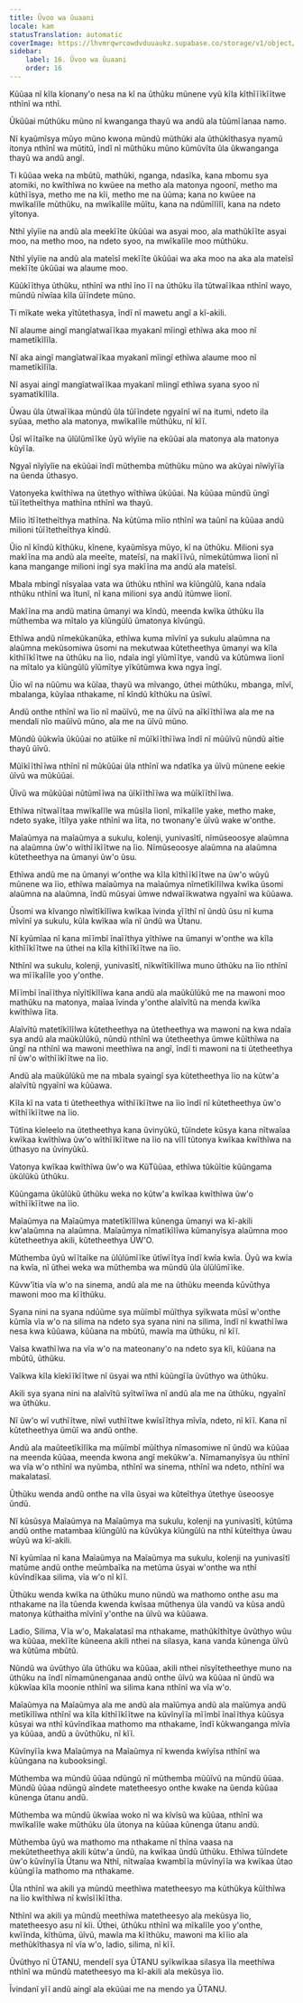 ```yaml
---
title: Ũvoo wa ũuaani
locale: kam
statusTranslation: automatic
coverImage: https://lhvmrqwrcowdvduuaukz.supabase.co/storage/v1/object/public/strapi-uploads/small_cover-educacion-fundamental.webp-2d51a7828a2b1309555be27f7e2a61a0.webp
sidebar:
    label: 16. Ũvoo wa ũuaani
    order: 16
---
```

Kũũaa nĩ kĩla kĩonany'o nesa na kĩ na ũthũku mũnene vyũ kĩla kĩthĩĩĩkĩĩtwe nthĩnĩ wa nthĩ.

Ũkũũai mũthũku mũno nĩ kwanganga thayũ wa andũ ala tũũmĩĩanaa namo.

Nĩ kyaũmĩsya mũyo mũno kwona mũndũ mũthũki ala ũthũkĩthasya nyamũ itonya nthĩnĩ wa mũtitũ, ĩndĩ nĩ mũthũku mũno kũmũvĩta ũla ũkwanganga thayũ wa andũ angĩ.

Ti kũũaa weka na mbũtũ, mathũki, nganga, ndasĩka, kana mbomu sya atomiki, no kwĩthĩwa no kwũee na metho ala matonya ngoonĩ, metho ma kũthĩĩsya, metho me na kĩi, metho me na ũũma; kana no kwũee na mwĩkalĩle mũthũku, na mwĩkalĩle mũĩtu, kana na ndũmĩlĩlĩ, kana na ndeto yĩtonya.

Nthĩ yĩyĩie na andũ ala meekĩĩte ũkũũai wa asyai moo, ala mathũkĩĩte asyai moo, na metho moo, na ndeto syoo, na mwĩkalĩle moo mũthũku.

Nthĩ yĩyĩie na andũ ala mateĩsĩ mekĩĩte ũkũũai wa aka moo na aka ala mateĩsĩ mekĩĩte ũkũũai wa alaume moo.

Kũũkĩĩthya ũthũku, nthĩnĩ wa nthĩ ĩno ĩĩ na ũthũku ĩla tũtwaĩĩkaa nthĩnĩ wayo, mũndũ nĩwĩaa kĩla ũĩĩndete mũno.

Ti mĩkate weka yĩtũtethasya, ĩndĩ nĩ mawetu angĩ a kĩ-akili.

Nĩ alaume aingĩ mangĩatwaĩĩkaa myakanĩ mĩingĩ ethĩwa aka moo nĩ mametĩkĩlĩla.

Nĩ aka aingĩ mangĩatwaĩĩkaa myakanĩ mĩingĩ ethĩwa alaume moo nĩ mametĩkĩlĩla.

Nĩ asyai aingĩ mangĩatwaĩĩkaa myakanĩ mĩingĩ ethĩwa syana syoo nĩ syamatĩkĩlĩla.

Ũwau ũla ũtwaĩĩkaa mũndũ ũla tũĩĩndete ngyaĩnĩ wĩ na itumi, ndeto ila syũaa, metho ala matonya, mwĩkalĩle mũthũku, nĩ kĩĩ.

Ũsĩ wĩĩtaĩke na ũlũlũmĩĩke ũyũ wĩyĩie na ekũũai ala matonya ala matonya kũyĩĩa.

Ngyaĩ nĩyĩyĩie na ekũũai ĩndĩ mũthemba mũthũku mũno wa akũyai nĩwĩyĩĩa na ũenda ũthasyo.

Vatonyeka kwĩthĩwa na ũtethyo wĩthĩwa ũkũũai. Na kũũaa mũndũ ũngĩ tũĩĩtetheĩthya mathĩna nthĩnĩ wa thayũ.

Mĩio ĩtĩĩtetheĩthya mathĩna. Na kũtũma mĩio nthĩnĩ wa taũnĩ na kũũaa andũ milioni tũĩĩtetheĩthya kĩndũ.

Ũio nĩ kĩndũ kĩthũku, kĩnene, kyaũmĩsya mũyo, kĩ na ũthũku. Milioni sya makĩĩna ma andũ ala meeĩte, mateĩsĩ, na makĩĩĩvũ, nĩmekũtũmwa ĩionĩ nĩ kana mangange milioni ingĩ sya makĩĩna ma andũ ala mateĩsĩ.

Mbala mbingĩ nĩsyaĩaa vata wa ũthũku nthĩnĩ wa kĩũngũlũ, kana ndaĩa nthũku nthĩnĩ wa ĩtunĩ, nĩ kana milioni sya andũ itũmwe ĩionĩ.

Makĩĩna ma andũ matina ũmanyi wa kĩndũ, meenda kwĩka ũthũku ĩla mũthemba wa mĩtalo ya kĩũngũlũ ũmatonya kĩvũngũ.

Ethĩwa andũ nĩmekũkanũka, ethĩwa kuma mĩvĩnĩ ya sukulu alaũmna na alaũmna mekũsomiwa ũsomi na mekutwaa kũtetheethya ũmanyi wa kĩla kĩthĩĩkĩĩtwe na ũthũku na ĩio, ndaĩa ingĩ yĩũmĩĩtye, vandũ va kũtũmwa ĩionĩ na mĩtalo ya kĩũngũlũ yĩũmĩtye yĩkũtũmwa kwa ngya ĩngĩ.

Ũio wĩ na nũũmu wa kũĩaa, thayũ wa mĩvango, ũthei mũthũku, mbanga, mĩvĩ, mbalanga, kũyĩaa nthakame, nĩ kĩndũ kĩthũku na ũsĩwĩ.

Andũ onthe nthĩnĩ wa ĩio nĩ maũĩvũ, me na ũĩvũ na aĩkĩĩthĩĩwa ala me na mendali nĩo maũĩvũ mũno, ala me na ũĩvũ mũno.

Mũndũ ũũkwĩa ũkũũai no atũĩke nĩ mũĩkĩĩthĩĩwa ĩndĩ nĩ mũũĩvũ nũndũ aĩtie thayũ ũĩvũ.

Mũĩkĩĩthĩĩwa nthĩnĩ nĩ mũkũũai ũla nthĩnĩ wa ndatĩka ya ũĩvũ mũnene eekie ũĩvũ wa mũkũũai.

Ũĩvũ wa mũkũũai nũtũmĩĩwa na ũĩkĩĩthĩĩwa wa mũĩkĩĩthĩĩwa.

Ethĩwa nĩtwaĩĩtaa mwĩkalĩle wa mũsĩla ĩionĩ, mĩkalĩle yake, metho make, ndeto syake, ĩtĩlya yake nthĩnĩ wa ĩita, no twonany'e ũĩvũ wake w'onthe.

Maĩaũmya na maĩaũmya a sukulu, kolenji, yunivasĩtĩ, nĩmũseoosye alaũmna na alaũmna ũw'o wĩthĩĩkĩĩtwe na ĩio. Nĩmũseoosye alaũmna na alaũmna kũtetheethya na ũmanyi ũw'o ũsu.

Ethĩwa andũ me na ũmanyi w'onthe wa kĩla kĩthĩĩkĩĩtwe na ũw'o wũyũ mũnene wa ĩio, ethĩwa maĩaũmya na maĩaũmya nĩmetĩkĩlĩlwa kwĩka ũsomi alaũmna na alaũmna, ĩndũ mũsyai ũmwe ndwaĩĩkwatwa ngyaĩnĩ wa kũũawa.

Ũsomi wa kĩvango nĩwĩtĩkĩlĩwa kwĩkaa ĩvinda yĩĩthĩ nĩ ũndũ ũsu nĩ kuma mĩvĩnĩ ya sukulu, kũla kwĩkaa wĩa nĩ ũndũ wa Ũtanu.

Nĩ kyũmĩaa nĩ kana mĩĩmbĩ ĩnaĩĩthya yĩthĩwe na ũmanyi w'onthe wa kĩla kĩthĩĩkĩĩtwe na ũthei na kĩla kĩthĩĩkĩĩtwe na ĩio.

Nthĩnĩ wa sukulu, kolenji, yunivasĩtĩ, nĩkwĩtĩkĩlĩwa muno ũthũku na ĩio nthĩnĩ wa mĩĩkalĩle yoo y'onthe.

Mĩĩmbĩ ĩnaĩĩthya nĩyĩtĩkĩlĩwa kana andũ ala maũkũlũkũ me na mawoni moo mathũku na matonya, maĩaa ĩvinda y'onthe alaĩvĩtũ na menda kwĩka kwĩthĩwa ĩita.

Alaĩvĩtũ matetĩkĩlĩlwa kũtetheethya na ũtetheethya wa mawoni na kwa ndaĩa sya andũ ala maũkũlũkũ, nũndũ nthĩnĩ wa ũtetheethya ũmwe kũĩthĩwa na ũngĩ na nthĩnĩ wa mawoni meethĩwa na angĩ, ĩndĩ ti mawoni na ti ũtetheethya nĩ ũw'o wĩthĩĩkĩĩtwe na ĩio.

Andũ ala maũkũlũkũ me na mbala syaingĩ sya kũtetheethya ĩio na kũtw'a alaĩvĩtũ ngyaĩnĩ wa kũũawa.

Kĩla kĩ na vata ti ũtetheethya wĩthĩĩkĩĩtwe na ĩio ĩndĩ nĩ kũtetheethya ũw'o wĩthĩĩkĩĩtwe na ĩio.

Tũtĩna kĩeleelo na ũtetheethya kana ũvinyũkũ, tũĩndete kũsya kana nĩtwaĩaa kwĩkaa kwĩthĩwa ũw'o wĩthĩĩkĩĩtwe na ĩio na vĩlĩ tũtonya kwĩkaa kwĩthĩwa na ũthasyo na ũvinyũkũ.

Vatonya kwĩkaa kwĩthĩwa ũw'o wa KũTũũaa, ethĩwa tũkũĩtie kũũngama ũkũlũkũ ũthũku.

Kũũngama ũkũlũkũ ũthũku weka no kũtw'a kwĩkaa kwĩthĩwa ũw'o wĩthĩĩkĩĩtwe na ĩio.

Maĩaũmya na Maĩaũmya matetĩkĩlĩlwa kũnenga ũmanyi wa kĩ-akili kw'alaũmna na alaũmna. Maĩaũmya nĩmatĩkĩlĩwa kũmanyĩsya alaũmna moo kũtetheethya akili, kũtetheethya ŨW'O.

Mũthemba ũyũ wĩĩtaĩke na ũlũlũmĩĩke ũtĩwĩĩtya ĩndĩ kwĩa kwĩa. Ũyũ wa kwĩa na kwĩa, nĩ ũthei weka wa mũthemba wa mũndũ ũla ũlũlũmĩĩke.

Kũvw'ĩtia vĩa w'o na sinema, andũ ala me na ũthũku meenda kũvũthya mawoni moo ma kĩĩthũku.

Syana nini na syana ndũũme sya mũĩmbĩ mũĩthya syĩkwata mũsĩ w'onthe kũmĩa vĩa w'o na silima na ndeto sya syana nini na silima, ĩndĩ nĩ kwathĩĩwa nesa kwa kũũawa, kũũana na mbũtũ, mawĩa ma ũthũku, nĩ kĩĩ.

Vaĩsa kwathĩĩwa na vĩa w'o na mateonany'o na ndeto sya kĩi, kũũana na mbũtũ, ũthũku.

Vaĩkwa kĩla kĩekĩĩkĩĩtwe nĩ ũsyai wa nthĩ kũũngĩĩa ũvũthyo wa ũthũku.

Akili sya syana nini na alaĩvĩtũ syĩtwĩĩwa nĩ andũ ala me na ũthũku, ngyaĩnĩ wa ũthũku.

Nĩ ũw'o wĩ vuthĩĩtwe, nĩwĩ vuthĩĩtwe kwĩsĩĩthya mĩvĩa, ndeto, nĩ kĩĩ. Kana nĩ kũtetheethya ũmũĩ wa andũ onthe.

Andũ ala maũteetĩkĩlĩka ma mũĩmbĩ mũĩthya nĩmasomiwe nĩ ũndũ wa kũũaa na meenda kũũaa, meenda kwona angĩ mekũkw'a. Nĩmamanyĩsya ũu nthĩnĩ wa vĩa w'o nthĩnĩ wa nyũmba, nthĩnĩ wa sinema, nthĩnĩ wa ndeto, nthĩnĩ wa makalatasĩ.

Ũthũku wenda andũ onthe na vĩla ũsyai wa kũteĩthya ũtethye ũseoosye ũndũ.

Nĩ kũsũsya Maĩaũmya na Maĩaũmya ma sukulu, kolenji na yunivasĩtĩ, kũtũma andũ onthe matambaa kĩũngũlũ na kũvũkya kĩũngũlũ na nthĩ kũteĩthya ũwau wũyũ wa kĩ-akili.

Nĩ kyũmĩaa nĩ kana Maĩaũmya na Maĩaũmya ma sukulu, kolenji na yunivasĩtĩ matũme andũ onthe meũmbaĩka na metũma ũsyai w'onthe wa nthĩ kũvĩndĩkaa silima, vĩa w'o nĩ kĩĩ.

Ũthũku wenda kwĩka na ũthũku muno nũndũ wa mathomo onthe asu ma nthakame na ĩla tũenda kwenda kwĩsaa mũthenya ũla vandũ va kũsa andũ matonya kũthaitha mĩvĩnĩ y'onthe na ũĩvũ wa kũũawa.

Ladio, Silima, Vĩa w'o, Makalatasĩ ma nthakame, mathũkĩthĩtye ũvũthyo wũu wa kũũaa, mekĩĩte kũneena akili nthei na silasya, kana vanda kũnenga ũĩvũ wa kũtũma mbũtũ.

Nũndũ wa ũvũthyo ũla ũthũku wa kũũaa, akili nthei nĩsyĩtetheethye muno na ũthũku na ĩndĩ nĩmamũnenganaa andũ onthe ũĩvũ wa kũũaa nĩ ũndũ wa kũkwĩaa kĩla moonie nthĩnĩ wa silima kana nthĩnĩ wa vĩa w'o.

Maĩaũmya na Maĩaũmya ala me andũ ala maĩũmya andũ ala maĩũmya andũ metĩkĩlĩwa nthĩnĩ wa kĩla kĩthĩĩkĩĩtwe na kũvĩnyĩĩa mĩĩmbĩ ĩnaĩĩthya kũũsya kũsyai wa nthĩ kũvĩndĩkaa mathomo ma nthakame, ĩndĩ kũkwanganga mĩvĩa ya kũũaa, andũ a ũvũthũku, nĩ kĩĩ.

Kũvĩnyĩĩa kwa Maĩaũmya na Maĩaũmya nĩ kwenda kwĩyĩsa nthĩnĩ wa kũũngana na kubooksingĩ.

Mũthemba wa mũndũ ũũaa ndũngũ nĩ mũthemba mũũĩvũ na mũndũ ũũaa. Mũndũ ũũaa ndũngũ aĩndete matetheesyo onthe kwake na ũenda kũũaa kũnenga ũtanu andũ.

Mũthemba wa mũndũ ũkwĩaa woko nĩ wa kĩvĩsũ wa kũũaa, nthĩnĩ wa mwĩkalĩle wake mũthũku ũla ũtonya na kũũaa kũnenga ũtanu andũ.

Mũthemba ũyũ wa mathomo ma nthakame nĩ thĩna vaasa na mekũtetheethya akili kũtw'a ũndũ, na kwĩkaa ũndũ ũthũku. Ethĩwa tũĩndete ũw'o kũvĩnyĩĩa Ũtanu wa Nthĩ, nĩtwaĩaa kwambĩĩa mũvĩnyĩĩa wa kwĩkaa ũtao kũũngĩĩa mathomo ma nthakame.

Ũla nthĩnĩ wa akili ya mũndũ meethĩwa matetheesyo ma kũthũkya kũĩthĩwa na ĩio kwĩthĩwa nĩ kwĩsĩĩkĩĩtha.

Nthĩnĩ wa akili ya mũndũ meethĩwa matetheesyo ala mekũsya ĩio, matetheesyo asu nĩ kĩi. Ũthei, ũthũku nthĩnĩ wa mĩkalĩle yoo y'onthe, kwĩĩnda, kĩthũma, ũĩvũ, mawĩa ma kĩĩthũku, mawoni ma kĩĩio ala methũkĩthasya nĩ vĩa w'o, ladio, silima, nĩ kĩĩ.

Ũvũthyo nĩ ŨTANU, mendelĩ sya ŨTANU syĩkwĩkaa silasya ĩla meethĩwa nthĩnĩ wa mũndũ matetheesyo ma kĩ-akili ala mekũsya ĩio.

Ĩvindanĩ yĩĩ andũ aingĩ ala ekũũai me na mendo ya ŨTANU.

